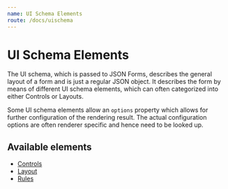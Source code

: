 ```yaml
---
name: UI Schema Elements
route: /docs/uischema
---
```



# UI Schema Elements

The UI schema, which is passed to JSON Forms,
describes the general layout of a form and is just a regular JSON object.
It describes the form by means of different UI schema elements, which can often categorized
into either Controls or Layouts.

Some UI schema elements allow an `options` property which allows for further configuration
of the rendering result. The actual configuration options are often renderer specific and
hence need to be looked up.

## Available elements

- [Controls](/docs/uischema/controls)
- [Layout](/docs/uischema/layouts)
- [Rules](/docs/uischema/rules)
